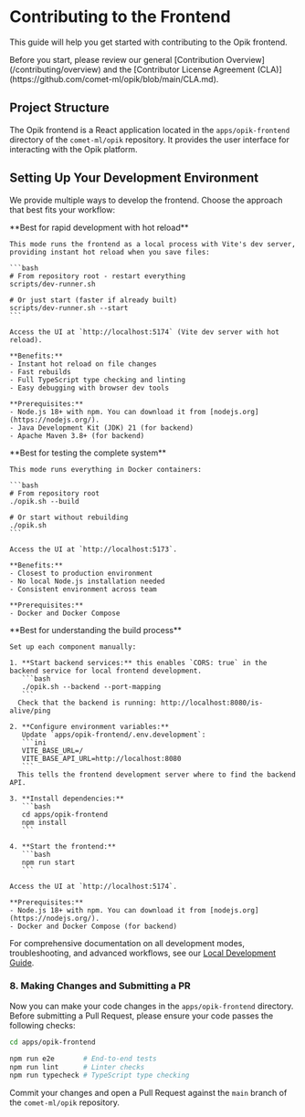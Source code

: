 # Contributing to the Frontend

This guide will help you get started with contributing to the Opik frontend.

<Tip>
  Before you start, please review our general [Contribution Overview](/contributing/overview) and the [Contributor
  License Agreement (CLA)](https://github.com/comet-ml/opik/blob/main/CLA.md).
</Tip>

## Project Structure

The Opik frontend is a React application located in the `apps/opik-frontend` directory of the `comet-ml/opik` repository. It provides the user interface for interacting with the Opik platform.

## Setting Up Your Development Environment

We provide multiple ways to develop the frontend. Choose the approach that best fits your workflow:

<Tabs>
  <Tab value="Local Process Mode" title="Local Process Mode (Recommended)">
    **Best for rapid development with hot reload**

    This mode runs the frontend as a local process with Vite's dev server, providing instant hot reload when you save files:

    ```bash
    # From repository root - restart everything
    scripts/dev-runner.sh

    # Or just start (faster if already built)
    scripts/dev-runner.sh --start
    ```

    Access the UI at `http://localhost:5174` (Vite dev server with hot reload).

    **Benefits:**
    - Instant hot reload on file changes
    - Fast rebuilds
    - Full TypeScript type checking and linting
    - Easy debugging with browser dev tools

    **Prerequisites:**
    - Node.js 18+ with npm. You can download it from [nodejs.org](https://nodejs.org/).
    - Java Development Kit (JDK) 21 (for backend)
    - Apache Maven 3.8+ (for backend)
  </Tab>

  <Tab value="Docker Mode" title="Docker Mode">
    **Best for testing the complete system**

    This mode runs everything in Docker containers:

    ```bash
    # From repository root
    ./opik.sh --build

    # Or start without rebuilding
    ./opik.sh
    ```

    Access the UI at `http://localhost:5173`.

    **Benefits:**
    - Closest to production environment
    - No local Node.js installation needed
    - Consistent environment across team

    **Prerequisites:**
    - Docker and Docker Compose
  </Tab>

  <Tab value="Manual Setup" title="Manual Setup">
    **Best for understanding the build process**

    Set up each component manually:

    1. **Start backend services:** this enables `CORS: true` in the backend service for local frontend development.
       ```bash
       ./opik.sh --backend --port-mapping
       ```
      Check that the backend is running: http://localhost:8080/is-alive/ping

    2. **Configure environment variables:**
       Update `apps/opik-frontend/.env.development`:
       ```ini
       VITE_BASE_URL=/
       VITE_BASE_API_URL=http://localhost:8080
       ```
      This tells the frontend development server where to find the backend API.

    3. **Install dependencies:**
       ```bash
       cd apps/opik-frontend
       npm install
       ```

    4. **Start the frontend:**
       ```bash
       npm run start
       ```

    Access the UI at `http://localhost:5174`.

    **Prerequisites:**
    - Node.js 18+ with npm. You can download it from [nodejs.org](https://nodejs.org/).
    - Docker and Docker Compose (for backend)
  </Tab>
</Tabs>

For comprehensive documentation on all development modes, troubleshooting, and advanced workflows, see our [Local Development Guide](/contributing/local-development).

### 8. Making Changes and Submitting a PR

Now you can make your code changes in the `apps/opik-frontend` directory. Before submitting a Pull Request, please ensure your code passes the following checks:

```bash
cd apps/opik-frontend

npm run e2e       # End-to-end tests
npm run lint      # Linter checks
npm run typecheck # TypeScript type checking
```

Commit your changes and open a Pull Request against the `main` branch of the `comet-ml/opik` repository.
